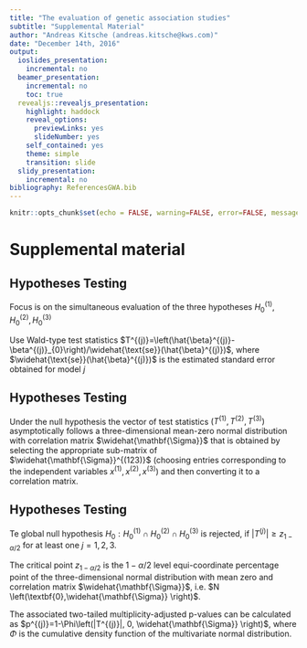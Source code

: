 ---
title: "The evaluation of genetic association studies"
subtitle: "Supplemental Material"
author: "Andreas Kitsche (andreas.kitsche@kws.com)"
date: "December 14th, 2016"
output:
  ioslides_presentation:
    incremental: no
  beamer_presentation:
    incremental: no
    toc: true
  revealjs::revealjs_presentation:
    highlight: haddock
    reveal_options:
      previewLinks: yes
      slideNumber: yes
    self_contained: yes
    theme: simple
    transition: slide
  slidy_presentation:
    incremental: no
bibliography: ReferencesGWA.bib
---

```{r setup, include=FALSE}
knitr::opts_chunk$set(echo = FALSE, warning=FALSE, error=FALSE, message = FALSE)
```

# Supplemental material

## Hypotheses Testing

Focus is on the simultaneous evaluation of the three hypotheses $H_0^{(1)}, H_0^{(2)}, H_0^{(3)}$

Use Wald-type test statistics $T^{(j)}=\left(\hat{\beta}^{(j)}-\beta^{(j)}_{0}\right)/\widehat{\text{se}}(\hat{\beta}^{(j)})$, where $\widehat{\text{se}}(\hat{\beta}^{(j)})$ is the estimated standard error obtained for model $j$

## Hypotheses Testing

Under the null hypothesis the vector of test statistics $(T^{(1)},T^{(2)},T^{(3)})$ asymptotically follows a three-dimensional mean-zero normal distribution with correlation matrix $\widehat{\mathbf{\Sigma}}$ that is obtained by selecting the appropriate sub-matrix of $\widehat{\mathbf{\Sigma}}^{(123)}$ (choosing entries corresponding to the independent variables $x^{(1)}, x^{(2)}, x^{(3)}$) and then converting it to a correlation matrix.


## Hypotheses Testing

Te global null hypothesis $H_{0}: H_{0}^{(1)} \cap H_{0}^{(2)} \cap H_{0}^{(3)}$ is rejected, if $|T^{(j)}| \geq z_{1-\alpha/2}$ for at least one $j=1,2,3$. 

The critical point $z_{1-\alpha/2}$ is the $1-\alpha/2$ level equi-coordinate percentage point of the three-dimensional normal distribution with mean zero and correlation matrix $\widehat{\mathbf{\Sigma}}$, i.e. $N \left(\textbf{0},\widehat{\mathbf{\Sigma}} \right)$. 

The associated two-tailed multiplicity-adjusted p-values can be calculated as  $p^{(j)}=1-\Phi\left(|T^{(j)}|, 0, \widehat{\mathbf{\Sigma}} \right)$, where $\Phi$ is the cumulative density function of the multivariate normal distribution.